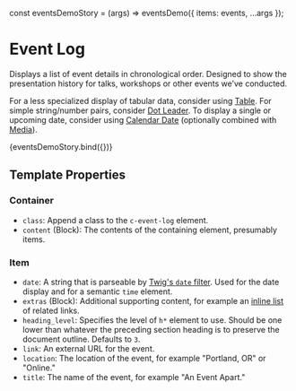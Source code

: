 const eventsDemoStory = (args) => eventsDemo({ items: events, ...args });

<Meta title="Components/Event Log" />

# Event Log

Displays a list of event details in chronological order. Designed to show the presentation history for talks, workshops or other events we’ve conducted.

For a less specialized display of tabular data, consider using [Table](/docs/components-table--basic). For simple string/number pairs, consider [Dot Leader](/docs/components-dot-leader--list). To display a single or upcoming date, consider using [Calendar Date](/docs/components-calendar-date--basic) (optionally combined with [Media](/docs/objects-media--event-summary)).

<Canvas>
  <Story name="Example">{eventsDemoStory.bind({})}</Story>
</Canvas>

## Template Properties

### Container

- `class`: Append a class to the `c-event-log` element.
- `content` (Block): The contents of the containing element, presumably items.

### Item

- `date`: A string that is parseable by [Twig's `date` filter](https://twig.symfony.com/doc/3.x/functions/date.html). Used for the date display and for a semantic `time` element.
- `extras` (Block): Additional supporting content, for example an [inline list](/docs/objects-list--inline) of related links.
- `heading_level`: Specifies the level of `h*` element to use. Should be one lower than whatever the preceding section heading is to preserve the document outline. Defaults to `3`.
- `link`: An external URL for the event.
- `location`: The location of the event, for example "Portland, OR" or "Online."
- `title`: The name of the event, for example "An Event Apart."
